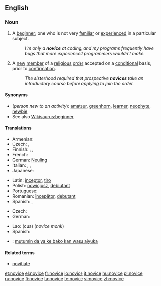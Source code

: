 ==English==

===Noun===
{{en-noun}}

# A [[beginner]]; one who is not very [[familiar]] or [[experienced]] in a particular subject.
#: ''I'm only a '''novice''' at coding, and my programs frequently have bugs that more experienced programmers wouldn't make.''
# {{religion}} A [[new]] [[member]] of a [[religious]] [[order]] accepted on a [[conditional]] basis, prior to [[confirmation]].
#: ''The sisterhood required that prospective '''novices''' take an introductory course before applying to join the order.''

====Synonyms====
* (''person new to an activity''): [[amateur]], [[greenhorn]], [[learner]], [[neophyte]], [[newbie]]
* See also [[Wikisaurus:beginner]]

====Translations====
{{trans-top|beginner}}
* Armenian: {{t|hy|սկսնակ|tr=sksnak|sc=Armn}}
* Czech: {{t-|cs|nováček|m}}, {{t-|cs|začátečník|m}}
* Finnish: {{t-|fi|noviisi}}, {{t+|fi|aloittelija}}, {{t-|fi|vasta-alkaja}}
* French: {{t+|fr|débutant}}
* German: [[Neuling]] {{m}}
* Italian: {{t-|it|principiante}}, {{t+|it|debuttante}}, {{t-|it|novizio}}
* Japanese: {{t-|ja|初心者|tr=shoshin-sha}}
{{trans-mid}}
* Latin: [[inceptor]], [[tiro]]
* Polish: [[nowicjusz]], [[debiutant]]
* Portuguese: {{t+|pt|novato}}
* Romanian: [[începător]], [[debutant]]
* Spanish: {{t-|es|novato}}, {{t+|es|principiante}}
{{trans-bottom}}

{{trans-top|new member of a religious order}}
* Czech: {{t-|cs|novic|m}}
* German: {{t-|de|Novize|m}}
{{trans-mid}}
* Lao: {{Laoo|[[ຈົວ]]}} (cua) (''novice monk'')
* Spanish: {{t-|es|novicio|m}}
{{trans-bottom}}

{{checktrans-top}}
* {{ttbc|Hausa}}: [[mutumin da ya ke bako kan wasu aiyuka]]
{{trans-bottom}}

====Related terms====
* [[novitiate]]

[[et:novice]]
[[el:novice]]
[[fr:novice]]
[[io:novice]]
[[it:novice]]
[[hu:novice]]
[[pl:novice]]
[[ru:novice]]
[[fi:novice]]
[[ta:novice]]
[[te:novice]]
[[vi:novice]]
[[zh:novice]]
